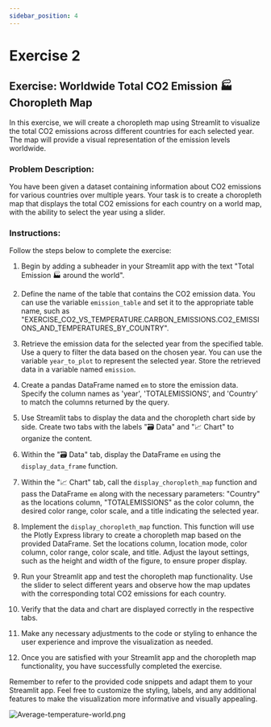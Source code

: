 ```yaml
---
sidebar_position: 4
---
```


# Exercise 2

## Exercise: Worldwide Total CO2 Emission 🏭 Choropleth Map

In this exercise, we will create a choropleth map using Streamlit to visualize the total CO2 emissions across different countries for each selected year. The map will provide a visual representation of the emission levels worldwide.

### Problem Description:
You have been given a dataset containing information about CO2 emissions for various countries over multiple years. Your task is to create a choropleth map that displays the total CO2 emissions for each country on a world map, with the ability to select the year using a slider.

### Instructions:
Follow the steps below to complete the exercise:

1. Begin by adding a subheader in your Streamlit app with the text "Total Emission 🏭 around the world".

2. Define the name of the table that contains the CO2 emission data. You can use the variable `emission_table` and set it to the appropriate table name, such as "EXERCISE_CO2_VS_TEMPERATURE.CARBON_EMISSIONS.CO2_EMISSIONS_AND_TEMPERATURES_BY_COUNTRY".

3. Retrieve the emission data for the selected year from the specified table. Use a query to filter the data based on the chosen year. You can use the variable `year_to_plot` to represent the selected year. Store the retrieved data in a variable named `emission`.

4. Create a pandas DataFrame named `em` to store the emission data. Specify the column names as 'year', 'TOTALEMISSIONS', and 'Country' to match the columns returned by the query.

5. Use Streamlit tabs to display the data and the choropleth chart side by side. Create two tabs with the labels "🗃 Data" and "📈 Chart" to organize the content.

6. Within the "🗃 Data" tab, display the DataFrame `em` using the `display_data_frame` function.

7. Within the "📈 Chart" tab, call the `display_choropleth_map` function and pass the DataFrame `em` along with the necessary parameters: "Country" as the locations column, "TOTALEMISSIONS" as the color column, the desired color range, color scale, and a title indicating the selected year.

8. Implement the `display_choropleth_map` function. This function will use the Plotly Express library to create a choropleth map based on the provided DataFrame. Set the locations column, location mode, color column, color range, color scale, and title. Adjust the layout settings, such as the height and width of the figure, to ensure proper display.

9. Run your Streamlit app and test the choropleth map functionality. Use the slider to select different years and observe how the map updates with the corresponding total CO2 emissions for each country.

10. Verify that the data and chart are displayed correctly in the respective tabs.

11. Make any necessary adjustments to the code or styling to enhance the user experience and improve the visualization as needed.

12. Once you are satisfied with your Streamlit app and the choropleth map functionality, you have successfully completed the exercise.

Remember to refer to the provided code snippets and adapt them to your Streamlit app. Feel free to customize the styling, labels, and any additional features to make the visualization more informative and visually appealing.

![Average-temperature-world.png](./assets/Average-temperature-world.png)